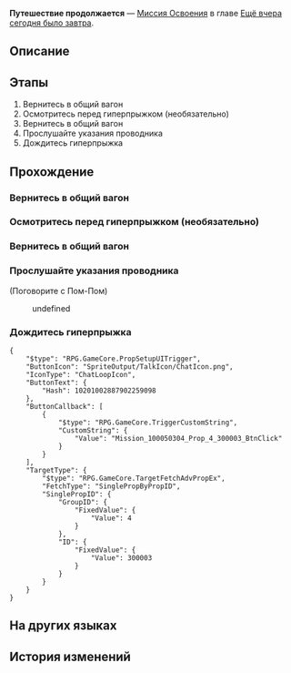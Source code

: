 {{Дополнить|Диалоги.}}
{{Миссия Инфобокс
|id              = 1000503
|Название        = 
|Изображение     = Миссия Освоения Путешествие продолжается.png
|Тип             = Миссия Освоения
|События         = 
|Глава           = Ещё вчера сегодня было завтра
|Условия         = Завершена [[Миссия Освоения]] ''[[Путешествие продолжается]]''
|Персонажи       = Первопроходец; Пом-Пом
|СтартЛокация    = [[Звёздный экспресс]] — [[Спальный вагон]]
|Локации         = Спальный вагон
|Предыдущая      = 
|Следующая       = Дрейф среди звёзд
|Награды         = Опыт Освоения*200; Встречи в путешествиях*4; Кредиты*10 000
}}
'''Путешествие продолжается''' — [[Миссия Освоения]] в главе [[Ещё вчера сегодня было завтра]].

==Описание==
{{Описание|<!--официальное описание из Перекрёстка судеб-->}}

==Этапы==
# Вернитесь в общий вагон
# Осмотритесь перед гиперпрыжком (необязательно)
# Вернитесь в общий вагон
# Прослушайте указания проводника
# Дождитесь гиперпрыжка

==Прохождение==
{{Дополнить}}


===Вернитесь в общий вагон===
{{Описание миссии|локация=Спальный вагон|Вы поднялись на борт удивительного Звёздного экспресса. Отныне это будет ваш дом.<br />Новое приключение вот-вот начнётся. Приготовьтесь к гиперпрыжку в новый мир!}}
{{Диалог Начало}}
:<!--1-second delay-->
<!--Unknown TalkSentence: 100050565-->
<!--Unknown TalkSentence: 100050566-->
<!--Unknown TalkSentence: 100050567-->
{{Диалог Конец}}

===Осмотритесь перед гиперпрыжком (необязательно)===
{{Диалог Начало}}
{{Диалог Конец}}

===Вернитесь в общий вагон===
{{Диалог Начало}}
{{Диалог Конец}}

===Прослушайте указания проводника===
{{Диалог Начало}}

;(Поговорите с Пом-Пом)
<!--Unknown TalkSentence: 100050631-->
:{{Диалог|Стрелка}} undefined
<!--Unknown TalkSentence: 100050633-->
<!--Unknown TalkSentence: 100050634-->
<!--Unknown TalkSentence: 100050637-->
<!--Unknown TalkSentence: 100050638-->
{{Диалог Конец}}

===Дождитесь гиперпрыжка===
{{Диалог Начало}}
:<!--0.5-second delay-->
<pre>{
	"$type": "RPG.GameCore.PropSetupUITrigger",
	"ButtonIcon": "SpriteOutput/TalkIcon/ChatIcon.png",
	"IconType": "ChatLoopIcon",
	"ButtonText": {
		"Hash": 10201002887902259098
	},
	"ButtonCallback": [
		{
			"$type": "RPG.GameCore.TriggerCustomString",
			"CustomString": {
				"Value": "Mission_100050304_Prop_4_300003_BtnClick"
			}
		}
	],
	"TargetType": {
		"$type": "RPG.GameCore.TargetFetchAdvPropEx",
		"FetchType": "SinglePropByPropID",
		"SinglePropID": {
			"GroupID": {
				"FixedValue": {
					"Value": 4
				}
			},
			"ID": {
				"FixedValue": {
					"Value": 300003
				}
			}
		}
	}
}</pre>
{{Диалог Конец}}

==На других языках==
{{На других языках
|en   = The Voyage Continues
|zhs  = 旅途正在继续
|zht  = 旅途正在繼續
|ja   = 旅は続く
|ko   = 계속되는 여정
|es   = La travesía continúa
|fr   = Le voyage continue
|ru   = Путешествие продолжается
|th   = การเดินทางกำลังดำเนินต่อไป
|vi   = Hành Trình Đang Tiếp Diễn
|de   = Die Reise geht weiter
|id   = Perjalanan Sedang Berlanjut
|pt   = A Viagem Continua
}}

==История изменений==
{{История изменений|2.7}}
